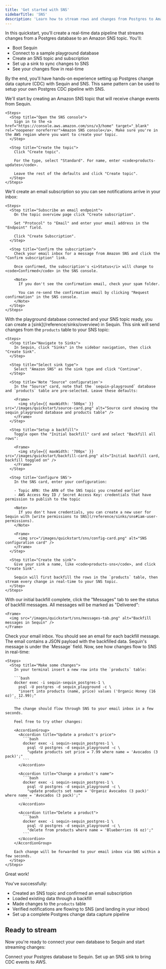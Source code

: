 ```yaml
---
title: 'Get started with SNS'
sidebarTitle: 'SNS'
description: 'Learn how to stream rows and changes from Postgres to Amazon SNS in minutes. Use Sequin to stream Postgres to Lambdas, Kinesis, SQS, and more via SNS.'
---
```



In this quickstart, you'll create a real-time data pipeline that streams changes from a Postgres database to an Amazon SNS topic. You'll:

- Boot Sequin
- Connect to a sample playground database  
- Create an SNS topic and subscription
- Set up a sink to sync changes to SNS
- See your changes flow in real-time

By the end, you'll have hands-on experience setting up Postgres change data capture (CDC) with Sequin and SNS. This same pattern can be used to setup your own Postgres CDC pipeline with SNS.

<Steps titleSize="h2">
  <QuickstartInitialSteps />

  <Step title="Create an SNS topic" icon="database">
    We'll start by creating an Amazon SNS topic that will receive change events from Sequin.

    <Steps>
      <Step title="Open the SNS console">
        Sign in to the <a href="https://console.aws.amazon.com/sns/v3/home" target="_blank" rel="noopener noreferrer">Amazon SNS console</a>. Make sure you're in the AWS region where you want to create your topic.
      </Step>

      <Step title="Create the topic">
        Click "Create topic".

        For the type, select "Standard". For name, enter <code>products-updates</code>.

        Leave the rest of the defaults and click "Create topic".
      </Step>
    </Steps>
  </Step>

  <Step title="Create a subscription" icon="envelope">
    We'll create an email subscription so you can see notifications arrive in your inbox:

    <Steps>
      <Step title="Subscribe an email endpoint">
        On the topic overview page click "Create subscription".

        Set "Protocol" to "Email" and enter your email address in the "Endpoint" field.

        Click "Create Subscription".
      </Step>

      <Step title="Confirm the subscription">
        Check your email inbox for a message from Amazon SNS and click the "Confirm subscription" link.

        Once confirmed, the subscription's <i>Status</i> will change to <code>Confirmed</code> in the SNS console.

        <Note>
          If you don't see the confirmation email, check your spam folder.

          You can re-send the confirmation email by clicking "Request confirmation" in the SNS console.
        </Note>
      </Step>
    </Steps>
  </Step>

  <Step title="Create an SNS Sink" icon="plug">
    With the playground database connected and your SNS topic ready, you can create a [sink](/reference/sinks/overview) in Sequin. This sink will send changes from the <code>products</code> table to your SNS topic:

    <Steps>
      <Step title="Navigate to Sinks">
        In Sequin, click "Sinks" in the sidebar navigation, then click "Create Sink".
      </Step>

      <Step title="Select sink type">
        Select "Amazon SNS" as the sink type and click "Continue".
      </Step>

      <Step title='Note "Source" configuration'>
        In the "Source" card, note that the `sequin-playground` database and `products` table are pre-selected. Leave these defaults:

        <Frame>
          <img style={{ maxWidth: '500px' }} src="/images/quickstart/source-card.png" alt="Source card showing the sequin_playground database and products table" />
        </Frame>
      </Step>

      <Step title="Setup a backfill">
        Toggle open the "Initial backfill" card and select "Backfill all rows":

        <Frame>
          <img style={{ maxWidth: '700px' }} src="/images/quickstart/backfill-card.png" alt="Initial backfill card, backfill toggled on" />
        </Frame>
      </Step>

      <Step title='Configure SNS'>
        In the SNS card, enter your configuration:

        - Topic ARN: the ARN of the SNS topic you created earlier
        - AWS Access Key ID / Secret Access Key: credentials that have permission to publish to the topic

        <Note>
          If you don't have credentials, you can create a new user for Sequin with [write permissions to SNS](/reference/sinks/sns#iam-user-permissions).
        </Note>

        <Frame>
          <img src="/images/quickstart/sns/config-card.png" alt="SNS configuration card" />
        </Frame>
      </Step>

      <Step title="Create the sink">
        Give your sink a name, like <code>products-sns</code>, and click "Create Sink".

        Sequin will first backfill the rows in the `products` table, then stream every change in real‑time to your SNS topic.
      </Step>
    </Steps>
  </Step>

  <Step title="See backfill messages in Sequin" icon="waveform-lines">
    With our initial backfill complete, click the "Messages" tab to see the status of backfill messages. All messages will be marked as "Delivered":

    <Frame>
      <img src="/images/quickstart/sns/messages-tab.png" alt="Backfill messages in Sequin" />
    </Frame>
  </Step>

  <Step title="See backfill notifications in your email" icon="waveform-lines">
    Check your email inbox. You should see an email for each backfill message. The email contains a JSON payload with the backfilled data. Sequin's message is under the `Message` field.
  </Step>

  <Step title="See changes flow to SNS" icon="waveform-lines">
    Now, see how changes flow to SNS in real-time:

    <Steps>
      <Step title="Make some changes">
        In your terminal insert a new row into the `products` table:

        ```bash
        docker exec -i sequin-sequin_postgres-1 \
          psql -U postgres -d sequin_playground -c \
          "insert into products (name, price) values ('Organic Honey (16 oz)', 12.99);"
        ```

        The change should flow through SNS to your email inbox in a few seconds.

        Feel free to try other changes:

        <AccordionGroup>
          <Accordion title="Update a product's price">
            ```bash
            docker exec -i sequin-sequin_postgres-1 \
              psql -U postgres -d sequin_playground -c \
              "update products set price = 7.99 where name = 'Avocados (3 pack)';"
            ```
          </Accordion>

          <Accordion title="Change a product's name">
            ```bash
            docker exec -i sequin-sequin_postgres-1 \
              psql -U postgres -d sequin_playground -c \
              "update products set name = 'Organic Avocados (3 pack)' where name = 'Avocados (3 pack)';"
            ```
          </Accordion>

          <Accordion title="Delete a product">
            ```bash
            docker exec -i sequin-sequin_postgres-1 \
              psql -U postgres -d sequin_playground -c \
              "delete from products where name = 'Blueberries (6 oz)';"
            ```
          </Accordion>
        </AccordionGroup>

        Each change will be forwarded to your email inbox via SNS within a few seconds.
      </Step>
    </Steps>
  </Step>
</Steps>

<Check>
  Great work!
</Check>

You've successfully:

- Created an SNS topic and confirmed an email subscription
- Loaded existing data through a backfill
- Made changes to the `products` table
- Verified notifications are flowing to SNS (and landing in your inbox)
- Set up a complete Postgres change data capture pipeline

## Ready to stream

Now you're ready to connect your own database to Sequin and start streaming changes:

<CardGroup cols={2}>
  <Card title="Guide: Connect Postgres" icon="elephant" href="/connect-postgres">
    Connect your Postgres database to Sequin.
  </Card>
  <Card title="Guide: Setting up an SNS sink" icon="plug" href="/how-to/stream-postgres-to-sns">
    Set up an SNS sink to bring CDC events to AWS.
  </Card>
</CardGroup>